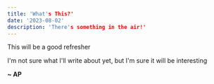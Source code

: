```yaml
---
title: 'What's This?'
date: '2023-08-02'
description: 'There's something in the air!'
---
```



This will be a good refresher 

I'm not sure what I'll write about yet, but I'm sure it will be interesting

**~ AP**